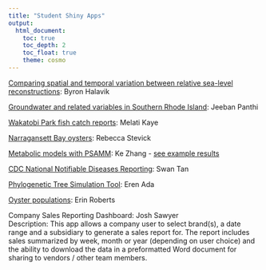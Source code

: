 ```yaml
---
title: "Student Shiny Apps"
output: 
  html_document:
    toc: true
    toc_depth: 2
    toc_float: true
    theme: cosmo
---
```




[Comparing spatial and temporal variation between relative sea-level reconstructions](https://bhalavik.shinyapps.io/app5/): Byron Halavik  

[Groundwater and related variables in Southern Rhode Island](https://jeeban.shinyapps.io/Groundwater/): Jeeban Panthi  

[Wakatobi Park fish catch reports](https://shiny.celsrs.uri.edu/Indonesian_Fishing/): Melati Kaye  

[Narragansett Bay oysters](https://rjstevick.shinyapps.io/nbay_shinyapp/): Rebecca Stevick  

[Metabolic models with PSAMM](https://shiny.celsrs.uri.edu/psamm/): Ke Zhang - [see example results](Shinyapp-output-example-Ke.pdf)  

[CDC National Notifiable Diseases Reporting](https://swantan.shinyapps.io/bio594_shinyclass/): Swan Tan  

[Phylogenetic Tree Simulation Tool](https://eren.shinyapps.io/treesim/): Eren Ada  

[Oyster populations](https://erinroberts.shinyapps.io/oyster_resequencing_shiny/): Erin Roberts

Company Sales Reporting Dashboard: Josh Sawyer  
Description: This app allows a company user to select brand(s), a date range and a subsidiary to generate a sales report for. The report includes sales summarized by week, month or year (depending on user choice) and the ability to download the data in a preformatted Word document for sharing to vendors / other team members.
